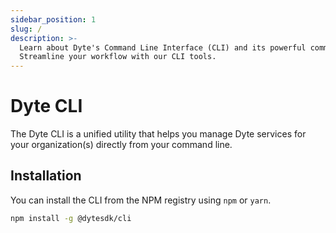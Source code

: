 ```yaml
---
sidebar_position: 1
slug: /
description: >-
  Learn about Dyte's Command Line Interface (CLI) and its powerful commands.
  Streamline your workflow with our CLI tools.
---
```


# Dyte CLI

The Dyte CLI is a unified utility that helps you manage Dyte services for your
organization(s) directly from your command line.

## Installation

You can install the CLI from the NPM registry using `npm` or `yarn`.

```bash npm2yarn
npm install -g @dytesdk/cli
```

<head>
  <title>CLI Dyte CLI</title>
  <meta
    name="description"
    content="Learn about Dyte's Command Line Interface (CLI) and its powerful commands. Streamline your workflow with our CLI tools."
  />
</head>
